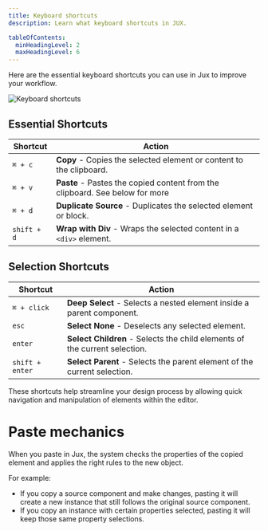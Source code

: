 ```yaml
---
title: Keyboard shortcuts 
description: Learn what keyboard shortcuts in JUX.

tableOfContents:
  minHeadingLevel: 2
  maxHeadingLevel: 6
---
```


Here are the essential keyboard shortcuts you can use in Jux to improve your workflow.

<Image src={keyboardShortcutsImage} alt="Keyboard shortcuts" />

## Essential Shortcuts

| Shortcut | Action |
| --- | --- |
| `⌘ + c` | **Copy** - Copies the selected element or content to the clipboard. |
| `⌘ + v` | **Paste** - Pastes the copied content from the clipboard. See below for more  |
| `⌘ + d` | **Duplicate Source** - Duplicates the selected element or block. |
| `shift + d` | **Wrap with Div** - Wraps the selected content in a `<div>` element. |

## Selection Shortcuts

| Shortcut | Action |
| --- | --- |
| `⌘ + click` | **Deep Select** - Selects a nested element inside a parent component. |
| `esc` | **Select None** - Deselects any selected element. |
| `enter` | **Select Children** - Selects the child elements of the current selection. |
| `shift + enter` | **Select Parent** - Selects the parent element of the current selection. |

These shortcuts help streamline your design process by allowing quick navigation and manipulation of elements within the editor.

# Paste mechanics

When you paste in Jux, the system checks the properties of the copied element and applies the right rules to the new object.

For example:

- If you copy a source component and make changes, pasting it will create a new instance that still follows the original source component.
- If you copy an instance with certain properties selected, pasting it will keep those same property selections.